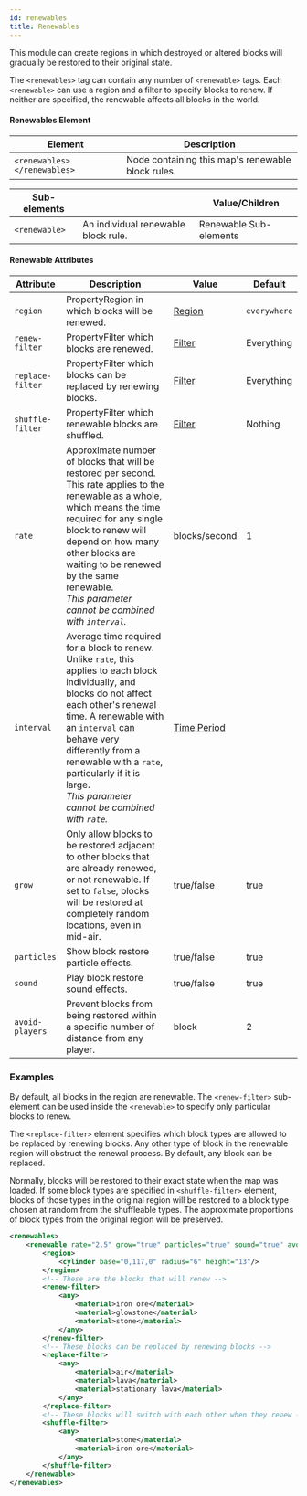 ```yaml
---
id: renewables
title: Renewables
---
```


This module can create regions in which destroyed or altered blocks will gradually be restored to their original state.

The `<renewables>` tag can contain any number of `<renewable>` tags. 
Each `<renewable>` can use a region and a filter to specify blocks to renew. 
If neither are specified, the renewable affects all blocks in the world.

#### Renewables Element

| Element | Description |
|---|---|
| `<renewables> </renewables>` | Node containing this map's renewable block rules. |

| Sub-elements || Value/Children |
|---|---|---|
| `<renewable>` | An individual renewable block rule. | <span className="badge badge--secondary">Renewable Sub-elements</span> |

#### Renewable Attributes

| Attribute | Description | Value | Default |
|---|---|---|---|
| `region` | <span className="badge badge--secondary" title="Can be either this attribute or a sub-element.">Property</span>Region in which blocks will be renewed. | [Region](/docs/modules/mechanics/regions) | `everywhere` |
| `renew-filter` | <span className="badge badge--secondary" title="Can be either this attribute or a sub-element.">Property</span>Filter which blocks are renewed. | [Filter](/docs/modules/mechanics/filters) | Everything |
| `replace-filter` | <span className="badge badge--secondary" title="Can be either this attribute or a sub-element.">Property</span>Filter which blocks can be replaced by renewing blocks. | [Filter](/docs/modules/mechanics/filters) | Everything |
| `shuffle-filter` | <span className="badge badge--secondary" title="Can be either this attribute or a sub-element.">Property</span>Filter which renewable blocks are shuffled. | [Filter](/docs/modules/mechanics/filters) | Nothing |
| `rate` | Approximate number of blocks that will be restored per second. This rate applies to the renewable as a whole, which means the time required for any single block to renew will depend on how many other blocks are waiting to be renewed by the same renewable.<br />*This parameter cannot be combined with `interval`.* | <span className="badge badge--primary">blocks/second</span> | 1 |
| `interval` | Average time required for a block to renew. Unlike `rate`, this applies to each block individually, and blocks do not affect each other's renewal time. A renewable with an `interval` can behave very differently from a renewable with a `rate`, particularly if it is large.<br />*This parameter cannot be combined with `rate`.* | [Time Period](/docs/reference/misc/time-periods) |
| `grow` | Only allow blocks to be restored adjacent to other blocks that are already renewed, or not renewable. If set to `false`, blocks will be restored at completely random locations, even in mid-air. | <span className="badge badge--primary">true/false</span> | true |
| `particles` | Show block restore particle effects. | <span className="badge badge--primary">true/false</span> | true |
| `sound` | Play block restore sound effects. | <span className="badge badge--primary">true/false</span> | true |
| `avoid-players` | Prevent blocks from being restored within a specific number of distance from any player. | <span className="badge badge--primary">block</span> | 2 |

### Examples

By default, all blocks in the region are renewable. 
The `<renew-filter>` sub-element can be used inside the `<renewable>` to specify only particular blocks to renew.

The `<replace-filter>` element specifies which block types are allowed to be replaced by renewing blocks. 
Any other type of block in the renewable region will obstruct the renewal process. 
By default, any block can be replaced.

Normally, blocks will be restored to their exact state when the map was loaded. If some block types are specified in
`<shuffle-filter>` element, blocks of those types in the original region will be restored to a block type chosen at random from the shuffleable types. 
The approximate proportions of block types from the original region will be preserved.

```xml
<renewables>
    <renewable rate="2.5" grow="true" particles="true" sound="true" avoid-players="4">
        <region>
            <cylinder base="0,117,0" radius="6" height="13"/>
        </region>
        <!-- These are the blocks that will renew -->
        <renew-filter>
            <any>
                <material>iron ore</material>
                <material>glowstone</material>
                <material>stone</material>
            </any>
        </renew-filter>
        <!-- These blocks can be replaced by renewing blocks -->
        <replace-filter>
            <any>
                <material>air</material>
                <material>lava</material>
                <material>stationary lava</material>
            </any>
        </replace-filter>
        <!-- These blocks will switch with each other when they renew -->
        <shuffle-filter>
            <any>
                <material>stone</material>
                <material>iron ore</material>
            </any>
        </shuffle-filter>
    </renewable>
</renewables>
```
